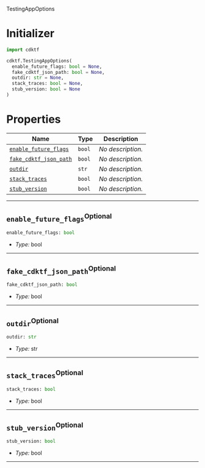  TestingAppOptions <a name="TestingAppOptions" id="cdktf.TestingAppOptions"></a>

# Initializer <a name="Initializer" id="cdktf.TestingAppOptions.Initializer"></a>

```python
import cdktf

cdktf.TestingAppOptions(
  enable_future_flags: bool = None,
  fake_cdktf_json_path: bool = None,
  outdir: str = None,
  stack_traces: bool = None,
  stub_version: bool = None
)
```

# Properties <a name="Properties" id="Properties"></a>

| **Name** | **Type** | **Description** |
| --- | --- | --- |
| <code><a href="#cdktf.TestingAppOptions.property.enableFutureFlags">enable_future_flags</a></code> | <code>bool</code> | *No description.* |
| <code><a href="#cdktf.TestingAppOptions.property.fakeCdktfJsonPath">fake_cdktf_json_path</a></code> | <code>bool</code> | *No description.* |
| <code><a href="#cdktf.TestingAppOptions.property.outdir">outdir</a></code> | <code>str</code> | *No description.* |
| <code><a href="#cdktf.TestingAppOptions.property.stackTraces">stack_traces</a></code> | <code>bool</code> | *No description.* |
| <code><a href="#cdktf.TestingAppOptions.property.stubVersion">stub_version</a></code> | <code>bool</code> | *No description.* |

---

## `enable_future_flags`<sup>Optional</sup> <a name="enable_future_flags" id="cdktf.TestingAppOptions.property.enableFutureFlags"></a>

```python
enable_future_flags: bool
```

- *Type:* bool

---

## `fake_cdktf_json_path`<sup>Optional</sup> <a name="fake_cdktf_json_path" id="cdktf.TestingAppOptions.property.fakeCdktfJsonPath"></a>

```python
fake_cdktf_json_path: bool
```

- *Type:* bool

---

## `outdir`<sup>Optional</sup> <a name="outdir" id="cdktf.TestingAppOptions.property.outdir"></a>

```python
outdir: str
```

- *Type:* str

---

## `stack_traces`<sup>Optional</sup> <a name="stack_traces" id="cdktf.TestingAppOptions.property.stackTraces"></a>

```python
stack_traces: bool
```

- *Type:* bool

---

## `stub_version`<sup>Optional</sup> <a name="stub_version" id="cdktf.TestingAppOptions.property.stubVersion"></a>

```python
stub_version: bool
```

- *Type:* bool

---
